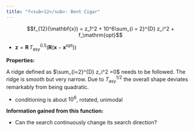 ```yaml
---
title: "f<sub>12</sub>: Bent Cigar"
---
```

<div id="text-f12">

$$f_{12}(\mathbf{x}) = z_1^2 + 10^6\sum_{i = 2}^{D} z_i^2 + f_\mathrm{opt}$$

-   $\mathbf{z}= \mathbf{R}\,T^{{0.5}}_\mathrm{asy}(\mathbf{R}(\mathbf{x}- \mathbf{x^\mathrm{opt}}))$

**Properties:**

A ridge defined as $\sum_{i=2}^{D} z_i^2 =0$ needs to be
followed. The ridge is smooth but very narrow. Due to
$T^{{1/2}}_\mathrm{asy}$ the overall shape deviates remarkably from
being quadratic.

-   conditioning is about $10^6$, rotated, unimodal

**Information gained from this function:**

-   Can the search continuously change its search direction?

</div>

